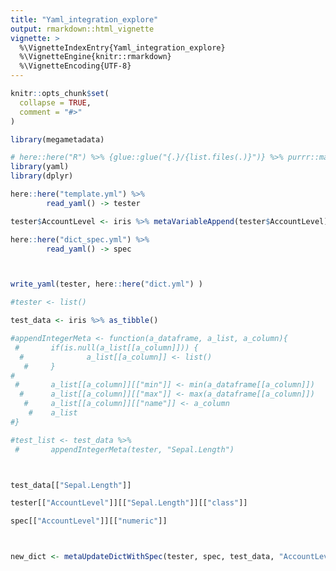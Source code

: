 ```yaml
---
title: "Yaml_integration_explore"
output: rmarkdown::html_vignette
vignette: >
  %\VignetteIndexEntry{Yaml_integration_explore}
  %\VignetteEngine{knitr::rmarkdown}
  %\VignetteEncoding{UTF-8}
---
```


```r
knitr::opts_chunk$set(
  collapse = TRUE,
  comment = "#>"
)
```

```r
library(megametadata)

# here::here("R") %>% {glue::glue("{.}/{list.files(.)}")} %>% purrr::map(source)
library(yaml)
library(dplyr)
```


```r


here::here("template.yml") %>%
        read_yaml() -> tester

tester$AccountLevel <- iris %>% metaVariableAppend(tester$AccountLevel) 

here::here("dict_spec.yml") %>%
        read_yaml() -> spec



write_yaml(tester, here::here("dict.yml") )

#tester <- list()

test_data <- iris %>% as_tibble()

#appendIntegerMeta <- function(a_dataframe, a_list, a_column){
 #       if(is.null(a_list[[a_column]])) {
  #              a_list[[a_column]] <- list()
   #     }
#
 #       a_list[[a_column]][["min"]] <- min(a_dataframe[[a_column]])
  #      a_list[[a_column]][["max"]] <- max(a_dataframe[[a_column]])
   #     a_list[[a_column]][["name"]] <- a_column
    #    a_list
#}

#test_list <- test_data %>%
 #       appendIntegerMeta(tester, "Sepal.Length")



test_data[["Sepal.Length"]]

tester[["AccountLevel"]][["Sepal.Length"]][["class"]]

spec[["AccountLevel"]][["numeric"]]



new_dict <- metaUpdateDictWithSpec(tester, spec, test_data, "AccountLevel")



```


